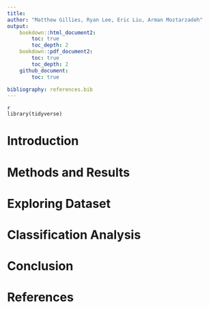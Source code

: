 ```yaml
---
title:
author: "Matthew Gillies, Ryan Lee, Eric Liu, Arman Moztarzadeh"
output:
    bookdown::html_document2:
        toc: true
        toc_depth: 2
    bookdown::pdf_document2:
        toc: true
        toc_depth: 2
    github_document:
        toc: true

bibliography: references.bib
---
```


```
{r load-lib, include=FALSE, message=FALSE}
library(tidyverse)
```

# Introduction

# Methods and Results

# Exploring Dataset

# Classification Analysis

# Conclusion

# References